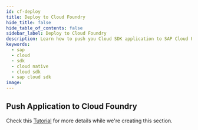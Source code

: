 ```yaml
---
id: cf-deploy
title: Deploy to Cloud Foundry
hide_title: false
hide_table_of_contents: false
sidebar_label: Deploy to Cloud Foundry
description: Learn how to push you Cloud SDK application to SAP Cloud Foundry
keywords:
  - sap
  - cloud
  - sdk
  - cloud native
  - cloud sdk
  - sap cloud sdk
image:
---
```


## Push Application to Cloud Foundry

Check this [Tutorial](https://developers.sap.com/tutorials/s4sdk-cloud-foundry-sample-application.html) for more details while we're creating this section.
